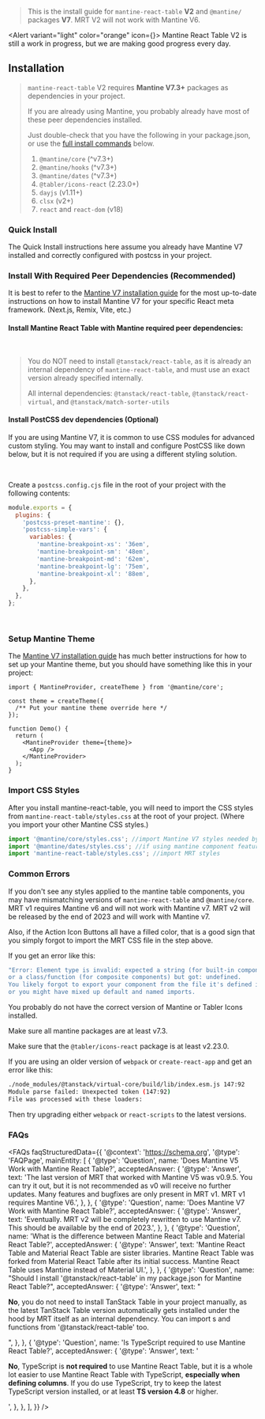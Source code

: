 
<Head>
  <title>{'Installation - Mantine React Table Docs V2'}</title>
  <meta name="description" content="How to install Mantine React Table" />
</Head>

> This is the install guide for `mantine-react-table` **V2** and `@mantine/` packages **V7**. MRT V2 will not work with Mantine V6.

<Alert variant="light" color="orange" icon={<IconInfoCircle />}>
  Mantine React Table V2 is still a work in progress, but we are making good
  progress every day.
</Alert>

## Installation

> `mantine-react-table` V2 requires **Mantine V7.3+** packages as dependencies in your project.
>
> If you are already using Mantine, you probably already have most of these peer dependencies installed.
>
> Just double-check that you have the following in your package.json, or use the [full install commands](<#install-with-required-peer-dependencies-(recommended)>) below.
>
> 1.  `@mantine/core` (^v7.3+)
> 2.  `@mantine/hooks` (^v7.3+)
> 3.  `@mantine/dates` (^v7.3+)
> 4.  `@tabler/icons-react` (2.23.0+)
> 5.  `dayjs` (v1.11+)
> 6.  `clsx` (v2+)
> 7.  `react` and `react-dom` (v18)

### Quick Install

The Quick Install instructions here assume you already have Mantine V7 installed and correctly configured with postcss in your project.

<InstallCommand packagesString="mantine-react-table@alpha" />

### Install With Required Peer Dependencies (Recommended)

It is best to refer to the [Mantine V7 installation guide](https://mantine.dev/getting-started/) for the most up-to-date instructions on how to install Mantine V7 for your specific React meta framework. (Next.js, Remix, Vite, etc.)

#### Install Mantine React Table with Mantine required peer dependencies:

<InstallCommand />
<br />

> You do NOT need to install `@tanstack/react-table`, as it is already an internal dependency of `mantine-react-table`, and must use an exact version already specified internally.
>
> All internal dependencies: `@tanstack/react-table`, `@tanstack/react-virtual`, and `@tanstack/match-sorter-utils`

#### Install PostCSS dev dependencies (Optional)

If you are using Mantine V7, it is common to use CSS modules for advanced custom styling. You may want to install and configure PostCSS like down below, but it is not required if you are using a different styling solution.

<InstallCommand packagesString="-D postcss postcss-preset-mantine postcss-simple-vars" />
<br />

Create a `postcss.config.cjs` file in the root of your project with the following contents:

```js
module.exports = {
  plugins: {
    'postcss-preset-mantine': {},
    'postcss-simple-vars': {
      variables: {
        'mantine-breakpoint-xs': '36em',
        'mantine-breakpoint-sm': '48em',
        'mantine-breakpoint-md': '62em',
        'mantine-breakpoint-lg': '75em',
        'mantine-breakpoint-xl': '88em',
      },
    },
  },
};
```

<br />

### Setup Mantine Theme

The [Mantine V7 installation guide](https://mantine.dev/getting-started/) has much better instructions for how to set up your Mantine theme, but you should have something like this in your project:

```tsx
import { MantineProvider, createTheme } from '@mantine/core';

const theme = createTheme({
  /** Put your mantine theme override here */
});

function Demo() {
  return (
    <MantineProvider theme={theme}>
      <App />
    </MantineProvider>
  );
}
```

### Import CSS Styles

After you install mantine-react-table, you will need to import the CSS styles from `mantine-react-table/styles.css` at the root of your project. (Where you import your other Mantine CSS styles.)

```js
import '@mantine/core/styles.css'; //import Mantine V7 styles needed by MRT
import '@mantine/dates/styles.css'; //if using mantine component features
import 'mantine-react-table/styles.css'; //import MRT styles
```

### Common Errors

If you don't see any styles applied to the mantine table components, you may have mismatching versions of `mantine-react-table` and `@mantine/core`. MRT v1 requires Mantine v6 and will not work with Mantine v7. MRT v2 will be released by the end of 2023 and will work with Mantine v7.

Also, if the Action Icon Buttons all have a filled color, that is a good sign that you simply forgot to import the MRT CSS file in the step above.

If you get an error like this:

```bash
"Error: Element type is invalid: expected a string (for built-in components)
or a class/function (for composite components) but got: undefined.
You likely forgot to export your component from the file it's defined in,
or you might have mixed up default and named imports.
```

You probably do not have the correct version of Mantine or Tabler Icons installed.

Make sure all mantine packages are at least v7.3.

Make sure that the `@tabler/icons-react` package is at least v2.23.0.

If you are using an older version of `webpack` or `create-react-app` and get an error like this:

```bash
./node_modules/@tanstack/virtual-core/build/lib/index.esm.js 147:92
Module parse failed: Unexpected token (147:92)
File was processed with these loaders:
```

Then try upgrading either `webpack` or `react-scripts` to the latest versions.

### FAQs

<FAQs
  faqStructuredData={{
    '@context': 'https://schema.org',
    '@type': 'FAQPage',
    mainEntity: [
      {
        '@type': 'Question',
        name: 'Does Mantine V5 Work with Mantine React Table?',
        acceptedAnswer: {
          '@type': 'Answer',
          text: 'The last version of MRT that worked with Mantine V5 was v0.9.5. You can try it out, but it is not recommended as v0 will receive no further updates. Many features and bugfixes are only present in MRT v1. MRT v1 requires Mantine V6.',
        },
      },
      {
        '@type': 'Question',
        name: 'Does Mantine V7 Work with Mantine React Table?',
        acceptedAnswer: {
          '@type': 'Answer',
          text: 'Eventually. MRT v2 will be completely rewritten to use Mantine v7. This should be available by the end of 2023.',
        },
      },
      {
        '@type': 'Question',
        name: 'What is the difference between Mantine React Table and Material React Table?',
        acceptedAnswer: {
          '@type': 'Answer',
          text: 'Mantine React Table and Material React Table are sister libraries. Mantine React Table was forked from Material React Table after its initial success. Mantine React Table uses Mantine instead of Material UI.',
        },
      },
      {
        '@type': 'Question',
        name: "Should I install '@tanstack/react-table' in my package.json for Mantine React Table?",
        acceptedAnswer: {
          '@type': 'Answer',
          text: "<p><b>No</b>, you do not need to install TanStack Table in your project manually, as the latest TanStack Table version automatically gets installed under the hood by MRT itself as an internal dependency. You can import s and functions from '@tanstack/react-table' too.</p>",
        },
      },
      {
        '@type': 'Question',
        name: 'Is TypeScript required to use Mantine React Table?',
        acceptedAnswer: {
          '@type': 'Answer',
          text: '<p><b>No</b>, TypeScript is <b>not required</b> to use Mantine React Table, but it is a whole lot easier to use Mantine React Table with TypeScript, <b>especially when defining columns</b>. If you do use TypeScript, try to keep the latest TypeScript version installed, or at least <b>TS version 4.8</b> or higher.</p>',
        },
      },
    ],
  }}
/>
